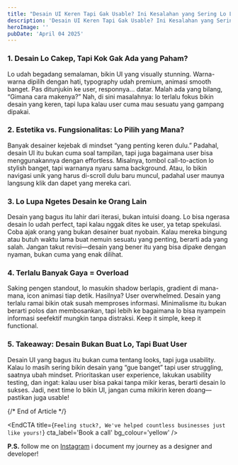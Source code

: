 ```yaml
---
title: "Desain UI Keren Tapi Gak Usable? Ini Kesalahan yang Sering Lo Lakuin!"
description: 'Desain UI Keren Tapi Gak Usable? Ini Kesalahan yang Sering Lo Lakuin!'
heroImage: ''
pubDate: 'April 04 2025'
---
```


### 1. Desain Lo Cakep, Tapi Kok Gak Ada yang Paham?
Lo udah begadang semalaman, bikin UI yang visually stunning. Warna-warna dipilih dengan hati, typography udah premium, animasi smooth banget. Pas ditunjukin ke user, responnya… datar. Malah ada yang bilang, “Gimana cara makenya?” Nah, di sini masalahnya: lo terlalu fokus bikin desain yang keren, tapi lupa kalau user cuma mau sesuatu yang gampang dipakai.

### 2. Estetika vs. Fungsionalitas: Lo Pilih yang Mana?
Banyak desainer kejebak di mindset “yang penting keren dulu.” Padahal, desain UI itu bukan cuma soal tampilan, tapi juga bagaimana user bisa menggunakannya dengan effortless. Misalnya, tombol call-to-action lo stylish banget, tapi warnanya nyaru sama background. Atau, lo bikin navigasi unik yang harus di-scroll dulu baru muncul, padahal user maunya langsung klik dan dapet yang mereka cari.

### 3. Lo Lupa Ngetes Desain ke Orang Lain
Desain yang bagus itu lahir dari iterasi, bukan intuisi doang. Lo bisa ngerasa desain lo udah perfect, tapi kalau nggak dites ke user, ya tetap spekulasi. Coba ajak orang yang bukan desainer buat nyobain. Kalau mereka bingung atau butuh waktu lama buat nemuin sesuatu yang penting, berarti ada yang salah. Jangan takut revisi—desain yang bener itu yang bisa dipake dengan nyaman, bukan cuma yang enak dilihat.

### 4. Terlalu Banyak Gaya = Overload
Saking pengen standout, lo masukin shadow berlapis, gradient di mana-mana, icon animasi tiap detik. Hasilnya? User overwhelmed. Desain yang terlalu ramai bikin otak susah memproses informasi. Minimalisme itu bukan berarti polos dan membosankan, tapi lebih ke bagaimana lo bisa nyampein informasi seefektif mungkin tanpa distraksi. Keep it simple, keep it functional.

### 5. Takeaway: Desain Bukan Buat Lo, Tapi Buat User
Desain UI yang bagus itu bukan cuma tentang looks, tapi juga usability. Kalau lo masih sering bikin desain yang “gue banget” tapi user struggling, saatnya ubah mindset. Prioritaskan user experience, lakukan usability testing, dan ingat: kalau user bisa pakai tanpa mikir keras, berarti desain lo sukses. Jadi, next time lo bikin UI, jangan cuma mikirin keren doang—pastikan juga usable!


{/* End of Article */}

<EndCTA
	title={`Feeling stuck?, We've helped countless businesses just like yours!`}
	cta_label='Book a call'
	bg_colour='yellow'
/>

**P.S.** follow me on [Instagram](https://instagram.com/andrian.chyn) i document my journey as a designer and developer!
